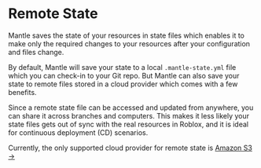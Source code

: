 # Remote State

Mantle saves the state of your resources in state files which enables it to make only the required
changes to your resources after your configuration and files change.

By default, Mantle will save your state to a local `.mantle-state.yml` file which you can check-in
to your Git repo. But Mantle can also save your state to remote files stored in a cloud provider
which comes with a few benefits.

Since a remote state file can be accessed and updated from anywhere, you can share it across
branches and computers. This makes it less likely your state files gets out of sync with the real
resources in Roblox, and it is ideal for continuous deployment (CD) scenarios.

Currently, the only supported cloud provider for remote state is [Amazon S3 →](/remote-state/amazon-s3)
